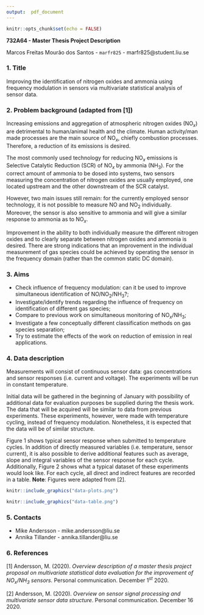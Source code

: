 ```yaml
---
output:  pdf_document 
---
```


```r
knitr::opts_chunk$set(echo = FALSE)
```

**732A64 - Master Thesis Project Description**

Marcos Freitas Mourão dos Santos - `marfr825` - marfr825@student.liu.se

### 1. Title

Improving the identification of nitrogen oxides and ammonia using frequency modulation in sensors via multivariate statistical analysis of sensor data.

### 2. Problem background (adapted from [1])

Increasing emissions and aggregation of atmospheric nitrogen oxides ($\text{NO}_x$) are detrimental to human/animal health and the climate. Human activity/man made processes are the main source of $\text{NO}_x$, chiefly combustion processes. Therefore, a reduction of its emissions is desired.

The most commonly used technology for reducing $\text{NO}_x$ emissions is Selective Catalytic Reduction (SCR) of $\text{NO}_x$ by ammonia ($\text{NH}_3$). For the correct amount of ammonia to be dosed into systems, two sensors measuring the concentration of nitrogen oxides are usually employed, one located upstream and the other downstream of the SCR catalyst.

However, two main issues still remain: for the currently employed sensor technology, it is not possible to measure $\text{NO}$ and $\text{NO}_2$ individually. Moreover, the sensor is also sensitive to ammonia and will give a similar response to ammonia as to $\text{NO}_x$.

Improvement in the ability to both individually measure the different nitrogen oxides and to clearly separate between nitrogen oxides and ammonia is desired. There are strong indications that an improvement in the individual measurement of gas species could be achieved by operating the sensor in the frequency domain (rather than the common static DC domain).

### 3. Aims

- Check influence of frequency modulation: can it be used to improve simultaneous identification of $\text{NO} / \text{NO}_2 / \text{NH}_3$?;
- Investigate/identify trends regarding the influence of frequency on identification of different gas species;
- Compare to previous work on simultaneous monitoring of $\text{NO}_x / \text{NH}_3$;
- Investigate a few conceptually different classification methods on gas species separation;
- Try to estimate the effects of the work on reduction of emission in real applications.

### 4. Data description

Measurements will consist of continuous sensor data: gas concentrations and sensor responses (i.e. current and voltage). The experiments will be run in constant temperature.

Initial data will be gathered in the beginning of January with possibility of additional data for evaluation purposes be supplied during the thesis work. The data that will be acquired will be similar to data from previous experiments. These experiments, however, were made with temperature cycling, instead of frequency modulation. Nonetheless, it is expected  that the data will be of similar structure.

Figure 1 shows typical sensor response when submitted to temperature cycles. In addition of directly measured variables (i.e. temperature, sensor current), it is also possible to derive additional features such as average, slope and integral variables of the sensor response for each cycle. Additionally, Figure 2 shows what a typical dataset of these experiments would look like. For each cycle, all direct and indirect features are recorded in a table. **Note**: Figures were adapted from [2].

```r
knitr::include_graphics("data-plots.png")
```


```r
knitr::include_graphics("data-table.png")
```

### 5. Contacts

- Mike Andersson - mike.andersson@liu.se
- Annika Tillander - annika.tillander@liu.se

### 6. References

[1] Andersson, M. (2020). _Overview description of a master thesis project proposal on multivariate statistical data evaluation for the improvement of $\text{NO}_x/ \text{NH}_3$ sensors._ Personal communication. December $1^{st}$ 2020.

[2] Andersson, M. (2020). _Overview on sensor signal processing and multivariate sensor data structure_. Personal communication. December 16 2020.



